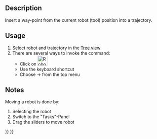 <languages/>
<translate>

<!--T:6-->
{{Docnav
|[[Robot_SetDefaultValues|Set the default speed parameter]]
|[[Robot_InsertWaypointPre|Insert a waypoint preselected]]
|[[Robot_Workbench|Robot]]
|IconL=Robot_SetDefaultValues.svg
|IconR=Robot_InsertWaypointPre.svg
|IconC=Workbench_Robot.svg
}}

<!--T:2-->
{{GuiCommand
|Name=Robot InsertWaypoint
|MenuLocation=Robot → Insert in trajectory
|Workbenches=[[Robot_Workbench|Robot]]
|Shortcut={{KEY|A}}
|SeeAlso=
}}

==Description== <!--T:10-->

<!--T:3-->
Insert a way-point from the current robot (tool) position into a trajectory.

==Usage== <!--T:11-->

<!--T:4-->
# Select robot and trajectory in the [[Tree_view|Tree view]]
# There are several ways to invoke the command:
#* Click on [[Image:Robot_InsertWaypoint.svg|32px]] 
#* Use the {{KEY|A}} keyboard shortcut
#* Choose {{KEY|Robot}}  →  {{KEY|[[Image:Robot_InsertWaypoint.svg|32px]] Insert in trajectory}} from the top menu

==Notes== <!--T:12-->

<!--T:5-->
Moving a robot is done by:
# Selecting the robot
# Switch to the "Tasks"-Panel
# Drag the sliders to move robot


<!--T:7-->
{{Docnav
|[[Robot_SetDefaultValues|Set the default speed parameter]]
|[[Robot_InsertWaypointPre|Insert a waypoint preselected]]
|[[Robot_Workbench|Robot]]
|IconL=Robot_SetDefaultValues.svg
|IconR=Robot_InsertWaypointPre.svg
|IconC=Workbench_Robot.svg
}}

</translate>
{{Robot_Tools_navi{{#translation:}}}}
{{Userdocnavi{{#translation:}}}}